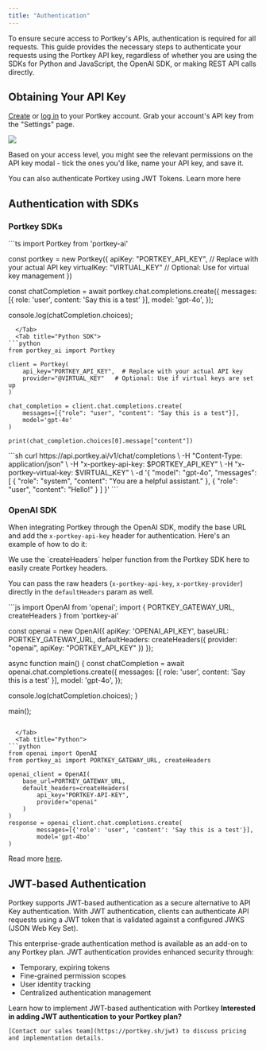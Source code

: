 ```yaml
---
title: "Authentication"
---
```


To ensure secure access to Portkey's APIs, authentication is required for all requests. This guide provides the necessary steps to authenticate your requests using the Portkey API key, regardless of whether you are using the SDKs for Python and JavaScript, the OpenAI SDK, or making REST API calls directly.

## Obtaining Your API Key

[Create](https://app.portkey.ai/signup) or [log in](https://app.portkey.ai/login) to your Portkey account. Grab your account's API key from the "Settings" page.

<Frame>
    <img src="/images/api-ref/a-r-1.gif"/>
</Frame>

Based on your access level, you might see the relevant permissions on the API key modal - tick the ones you'd like, name your API key, and save it.

<Card title="JWT-based Authentication" href="#jwt-based-authentication">
    You can also authenticate Portkey using JWT Tokens. Learn more here
</Card>

## Authentication with SDKs

### Portkey SDKs

<Tabs>
  <Tab title="NodeJS SDK">
```ts
import Portkey from 'portkey-ai'

const portkey = new Portkey({
    apiKey: "PORTKEY_API_KEY", // Replace with your actual API key
    virtualKey: "VIRTUAL_KEY"  // Optional: Use for virtual key management
})

const chatCompletion = await portkey.chat.completions.create({
    messages: [{ role: 'user', content: 'Say this is a test' }],
    model: 'gpt-4o',
});

console.log(chatCompletion.choices);
```
  </Tab>
  <Tab title="Python SDK">
```python
from portkey_ai import Portkey

client = Portkey(
    api_key="PORTKEY_API_KEY",  # Replace with your actual API key
    provider="@VIRTUAL_KEY"   # Optional: Use if virtual keys are set up
)

chat_completion = client.chat.completions.create(
    messages=[{"role": "user", "content": "Say this is a test"}],
    model='gpt-4o'
)

print(chat_completion.choices[0].message["content"])
```

  </Tab>
  <Tab title="cURL">
```sh
curl https://api.portkey.ai/v1/chat/completions \
  -H "Content-Type: application/json" \
  -H "x-portkey-api-key: $PORTKEY_API_KEY" \
  -H "x-portkey-virtual-key: $VIRTUAL_KEY" \
  -d '{
    "model": "gpt-4o",
    "messages": [
      { "role": "system", "content": "You are a helpful assistant." },
      { "role": "user", "content": "Hello!" }
    ]
  }'
```
  </Tab>
</Tabs>

### OpenAI SDK

When integrating Portkey through the OpenAI SDK, modify the base URL and add the `x-portkey-api-key` header for authentication. Here's an example of how to do it:

<Info>
We use the `createHeaders` helper function from the Portkey SDK here to easily create Portkey headers.

You can pass the raw headers (`x-portkey-api-key`, `x-portkey-provider`) directly in the `defaultHeaders` param as well.
</Info>

<Tabs>
  <Tab title="NodeJS">
```js
import OpenAI from 'openai';
import { PORTKEY_GATEWAY_URL, createHeaders } from 'portkey-ai'

const openai = new OpenAI({
  apiKey: 'OPENAI_API_KEY',
  baseURL: PORTKEY_GATEWAY_URL,
  defaultHeaders: createHeaders({
    provider: "openai",
    apiKey: "PORTKEY_API_KEY"
  })
});

async function main() {
  const chatCompletion = await openai.chat.completions.create({
    messages: [{ role: 'user', content: 'Say this is a test' }],
    model: 'gpt-4o',
  });

  console.log(chatCompletion.choices);
}

main();
```

  </Tab>
  <Tab title="Python">
```python
from openai import OpenAI
from portkey_ai import PORTKEY_GATEWAY_URL, createHeaders

openai_client = OpenAI(
    base_url=PORTKEY_GATEWAY_URL,
    default_headers=createHeaders(
        api_key="PORTKEY-API-KEY",
        provider="openai"
    )
)
response = openai_client.chat.completions.create(
        messages=[{'role': 'user', 'content': 'Say this is a test'}],
        model='gpt-4bo'
)
```
  </Tab>
</Tabs>

Read more [here](/integrations/llms/openai).


## JWT-based Authentication

Portkey supports JWT-based authentication as a secure alternative to API Key authentication. With JWT authentication, clients can authenticate API requests using a JWT token that is validated against a configured JWKS (JSON Web Key Set).

This enterprise-grade authentication method is available as an add-on to any Portkey plan. JWT authentication provides enhanced security through:

- Temporary, expiring tokens
- Fine-grained permission scopes
- User identity tracking
- Centralized authentication management

<Card title="JWT Token Authentication" href="/product/enterprise-offering/org-management/jwt">
    Learn how to implement JWT-based authentication with Portkey
</Card>

<Note>
    <b>Interested in adding JWT authentication to your Portkey plan?</b>
    
    [Contact our sales team](https://portkey.sh/jwt) to discuss pricing and implementation details.
</Note>

